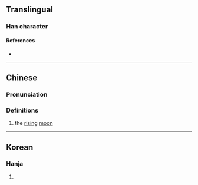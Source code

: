 {{character info/new}}
==Translingual==

===Han character===
{{Han char|rn=74|rad=月|as=12|sn=16|four=70214|canj=BYTG|ids=⿰月童}}

====References====
* {{Han ref|kx=0506.310|dkj=14400|dj=0887.250|hdz=32113.050|uh=6723|ud=26403|bh=E9BD|bd=59837}}

----

==Chinese==
{{zh-forms}}

===Pronunciation===
{{zh-pron
|m=tóng
|c=tung4
|mc=
|oc=
|ma=
|cat=n
}}

===Definitions===
{{zh-hanzi}}

# the [[rising]] [[moon]]

----

==Korean==

===Hanja===
{{ko-hanja|hangeul=동|eumhun=|rv=dong|mr=tong|y=tong}}

# {{defn|lang=ko|sort=月12}}
